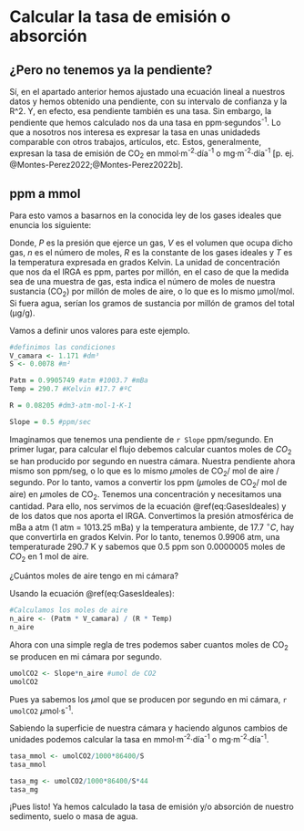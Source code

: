 # Calcular la tasa de emisión o absorción

## ¿Pero no tenemos ya la pendiente?

Sí, en el apartado anterior hemos ajustado una ecuación lineal a nuestros datos y hemos obtenido una pendiente, con su intervalo de confianza y la R^2. Y, en efecto, esa pendiente también es una tasa. Sin embargo, la pendiente que hemos calculado nos da una tasa en ppm·segundos^-1^. Lo que a nosotros nos interesa es expresar la tasa en unas unidadeds comparable con otros trabajos, artículos, etc. Estos, generalmente, expresan la tasa de emisión de CO~2~ en mmol·m^-2^·día^-1^ o mg·m^-2^·día^-1^ [p. ej. @Montes-Perez2022;@Montes-Perez2022b].

## ppm a mmol

Para esto vamos a basarnos en la conocida ley de los gases ideales que enuncia los siguiente:

\begin{equation}
PV = nRT (\#eq:GasesIdeales)
\end{equation}

Donde, *P* es la presión que ejerce un gas, *V* es el volumen que ocupa dicho gas, *n* es el número de moles, *R* es la constante de los gases ideales y *T* es la temperatura expresada en grados Kelvin.
La unidad de concentración que nos da el IRGA es ppm, partes por millón, en el caso de que la medida sea de una muestra de gas, esta indica el número de moles de nuestra sustancia (CO~2~) por millón de moles de aire, o lo que es lo mismo μmol/mol. Si fuera agua,
serı́an los gramos de sustancia por millón de gramos del total (μg/g).

Vamos a definir unos valores para este ejemplo.
```r
#definimos las condiciones
V_camara <- 1.171 #dm³
S <- 0.0078 #m²

Patm = 0.9905749 #atm #1003.7 #mBa
Temp = 290.7 #Kelvin #17.7 #ºC

R = 0.08205 #dm3·atm·mol-1·K-1

Slope = 0.5 #ppm/sec
```
Imaginamos que tenemos una pendiente de `r Slope` ppm/segundo. En primer lugar, para calcular el flujo debemos calcular cuantos moles de $CO_2$ se han producido por segundo en nuestra cámara. Nuestra pendiente ahora mismo son ppm/seg, o lo que es lo mismo $\mu$moles de CO~2~/ mol de aire / segundo. Por lo tanto, vamos a convertir los ppm ($\mu$moles de CO~2~/ mol de aire) en $\mu$moles de CO~2~. Tenemos una concentración y necesitamos una cantidad. Para ello, nos servimos de la ecuación \@ref(eq:GasesIdeales) y de los datos que nos aporta el IRGA. Convertimos la presión atmosférica de mBa a atm (1 atm = 1013.25 mBa) y la temperatura ambiente, de 17.7 $^{\circ} C$, hay que convertirla en grados Kelvin. Por lo tanto, tenemos 0.9906 atm, una temperaturade 290.7 K y sabemos que 0.5 ppm son 0.0000005 moles de $CO_2$ en 1 mol de aire. 


¿Cuántos moles de aire tengo en mi cámara?

Usando la ecuación \@ref(eq:GasesIdeales):

\begin{equation}
n_{aire} = \frac{1.019 ~atm \cdot 1.171 ~dm^{3}}{0.08205 ~ dm^3 \cdot atm \cdot mol^{-1} \cdot K^{-1}  \cdot 290.7 ~K} (\#eq:Molaire)
\end{equation}

```r
#Calculamos los moles de aire
n_aire <- (Patm * V_camara) / (R * Temp)
n_aire
```

Ahora con una simple regla de tres podemos saber cuantos moles de CO~2~ se producen en mi cámara por segundo. 

\begin{equation}
\frac{0.5 ~\mu mol~ CO_2}{1 ~mol~de~aire} = \frac{x ~\mu mol~ CO_2}{`r round(n_aire,3)` ~mol~de~aire} (\#eq:umolCO2)
\end{equation}

```r
umolCO2 <- Slope*n_aire #umol de CO2
umolCO2
```

Pues ya sabemos los $\mu$mol que se producen por segundo en mi cámara, `r umolCO2` $\mu$mol·s^-1^. 

Sabiendo la superficie de nuestra cámara y haciendo algunos cambios de unidades podemos calcular la tasa en mmol·m^-2^·día^-1^ o mg·m^-2^·día^-1^.

```r
tasa_mmol <- umolCO2/1000*86400/S
tasa_mmol
```

```r
tasa_mg <- umolCO2/1000*86400/S*44
tasa_mg
```

¡Pues listo! Ya hemos calculado la tasa de emisión y/o absorción de nuestro sedimento, suelo o masa de agua.